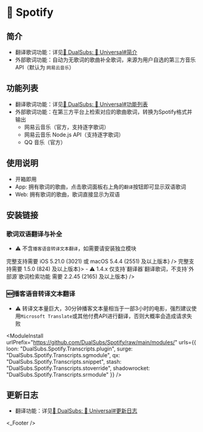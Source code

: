 
# 🎵 Spotify

## 简介
  * 翻译歌词功能：详见[🍿 DualSubs: 🔣 Universal#简介](./universal#简介)
  * 外部歌词功能：自动为无歌词的歌曲补全歌词，来源为用户自选的第三方音乐API（默认为 `网易云音乐`）

## 功能列表
  * 翻译歌词功能：详见[🍿 DualSubs: 🔣 Universal#功能列表](./universal#功能列表)
  * 外部歌词功能：在第三方平台上检索对应的歌曲歌词，转换为Spotify格式并输出
    * 网易云音乐（官方，支持逐字歌词）
    * 网易云音乐 Node.js API（支持逐字歌词）
    * QQ 音乐（官方）

## 使用说明
  * 开箱即用
  * App: 拥有歌词的歌曲，点击歌词面板右上角的`翻译`按钮即可显示双语歌词
  * Web: 拥有歌词的歌曲，歌词直接显示为双语

## 安装链接
### 歌词双语翻译与补全
* ⚠️ 不含`播客语音转译文本翻译`，如需要请安装独立模块

<ModuleInstall urlPrefix="https://github.com/DualSubs/Spotify/raw/main/modules/">
  <ModuleInstall.Tab type="loon">
    <ModuleInstall.Item url="DualSubs.Spotify.plugin"/>
  </ModuleInstall.Tab>
  <ModuleInstall.Tab type="surge">
    <ModuleInstall.Item url="DualSubs.Spotify.sgmodule" badge={<>完整支持需要 iOS 5.21.0 (3021) 或 macOS 5.4.4 (2551) 及以上版本</>} />
  </ModuleInstall.Tab>
  <ModuleInstall.Tab type="stash">
    <ModuleInstall.Item url="DualSubs.Spotify.stoverride"/>
  </ModuleInstall.Tab>
  <ModuleInstall.Tab type="egern">
    <ModuleInstall.Item url="DualSubs.Spotify.yaml"/>
  </ModuleInstall.Tab>
  <ModuleInstall.Tab type="qx">
    <ModuleInstall.Item url="DualSubs.Spotify.snippet" badge={<>完整支持需要 1.5.0 (824) 及以上版本</>}>
      - ⚠️ 1.4.x 仅支持`翻译器`翻译歌词，不支持`外部源`歌词检索功能
    </ModuleInstall.Item>
  </ModuleInstall.Tab>
  <ModuleInstall.Tab type="shadowrocket">
    <ModuleInstall.Item url="DualSubs.Spotify.srmodule" badge={<>需要 2.2.45 (2165) 及以上版本</>} />
  </ModuleInstall.Tab>
</ModuleInstall>

### 🆕播客语音转译文本翻译
* ⚠️ 转译文本量巨大，30分钟播客文本量相当于一部3小时的电影，强烈建议使用`Microsoft Translate`或其他付费API进行翻译，否则大概率会造成请求失败

<ModuleInstall
  urlPrefix="https://github.com/DualSubs/Spotify/raw/main/modules/"
  urls={{
    loon: "DualSubs.Spotify.Transcripts.plugin",
    surge: "DualSubs.Spotify.Transcripts.sgmodule",
    qx: "DualSubs.Spotify.Transcripts.snippet",
    stash: "DualSubs.Spotify.Transcripts.stoverride",
    shadowrocket: "DualSubs.Spotify.Transcripts.srmodule"
  }}
/>

## 更新日志
  * 翻译功能：详见[🍿 DualSubs: 🔣 Universal#更新日志](./universal#更新日志)

<_Footer />
